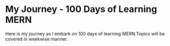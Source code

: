 
# My Journey - 100 Days of Learning MERN

Here is my journey as I embark on 100 days of learning MERN.Topics will be covered in weekwise manner.

<FeatureList />

